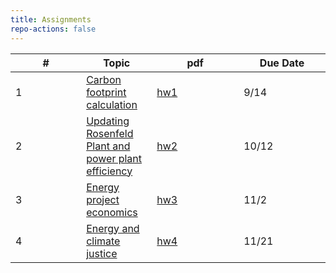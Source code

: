 ```yaml
---
title: Assignments
repo-actions: false
---
```



| # | Topic | pdf | Due Date |
|-----------------|-----------------|---------------------|---------------------|
| 1    | [Carbon footprint calculation](assignments/hw1.qmd) | [hw1](assignments/hw1.pdf) | 9/14    |
| 2    | [Updating Rosenfeld Plant and power plant efficiency](assignments/hw2.qmd) | [hw2](assignments/hw2.pdf) | 10/12    |
| 3    | [Energy project economics](assignments/hw3.qmd) | [hw3](assignments/hw3.pdf)  |  11/2      |
| 4    | [Energy and climate justice](assignments/hw4.qmd) | [hw4](assignments/hw4.pdf)  |  11/21      |

